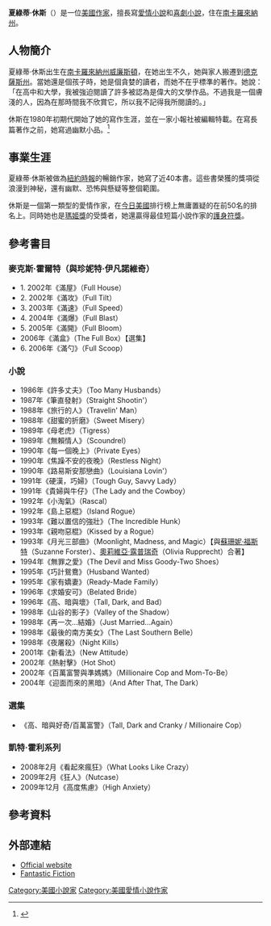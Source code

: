 {{Otheruses|other=超級人瑞|夏綠蒂·休斯 (超級人瑞)}}
{{Infobox Writer
| name        = 夏綠蒂·休斯<br />Charlotte Hughes  
| image       = 
| imagesize   = 
| pseudonym   = Charlotte Hughes
| birth_date  = 
| birth_place = [[美國|美國]][[威廉斯頓_(南卡羅來納州)|威廉斯頓]]
| death_date  = 
| death_place = 
| occupation  = 小說家
| nationality = 
| period      = 1986年－
| genre       = [[愛情小說|愛情小說]]、[[喜劇小說|喜劇小說]]
| spouse      = 
| children     = 
| relatives    = 
}}
'''夏綠蒂·休斯'''（{{lang-en|Charlotte Hughes}}）是一位[[美國|美國]][[作家|作家]]，擅長寫[[愛情小說|愛情小說]]和[[喜劇小說|喜劇小說]]，住在[[南卡羅來納州|南卡羅來納州]]。

== 人物簡介 ==
夏綠蒂·休斯出生在[[南卡羅來納州|南卡羅來納州]][[威廉斯頓_(南卡羅來納州)|威廉斯頓]]，在她出生不久，她與家人搬遷到[[德克薩斯州|德克薩斯州]]。當她還是個孩子時，她是個貪婪的讀者，而她不在乎標準的著作。她說：「在高中和大學，我被強迫閱讀了許多被認為是偉大的文學作品。不過我是一個膚淺的人，因為在那時間我不欣賞它，所以我不記得我所閱讀的。」

休斯在1980年初期代開始了她的寫作生涯，並在一家小報社被編輯特載。在寫長篇著作之前，她寫過幽默小品。<ref>{{Cite web |url=http://www.eharlequin.com/author.html;jsessionid=F814D60A64A6F04B1A37C2CC58BC7FC8?authorid=814 |title=www.eharlequin.com : Charlotte Hughes |accessdate=2013-04-30 |archive-date=2012-07-30 |archive-url=https://archive.today/20120730164740/http://www.eharlequin.com/author.html;jsessionid=F814D60A64A6F04B1A37C2CC58BC7FC8?authorid=814 |dead-url=yes }}</ref>

== 事業生涯 ==
夏綠蒂·休斯被做為[[紐約時報|紐約時報]]的暢銷作家，她寫了近40本書。這些書榮獲的獎項從浪漫到神秘，還有幽默、恐怖與懸疑等整個範圍。

休斯是一個第一類型的愛情作家，在[[今日美國|今日美國]]排行榜上無庸置疑的在前50名的排名上。同時她也是[[瑪姬獎|瑪姬獎]]的受獎者，她還贏得最佳短篇小說作家的[[護身符獎|護身符獎]]。

== 參考書目 ==
=== 麥克斯·霍爾特（與珍妮特·伊凡諾維奇） ===
*1. 2002年《滿屋》（Full House）
*2. 2002年《滿攻》（Full Tilt）
*3. 2003年《滿速》（Full Speed）
*4. 2004年《滿爆》（Full Blast）
*5. 2005年《滿開》（Full Bloom）
* 2006年《滿盒》（The Full Box）【選集】
*6. 2006年《滿勺》（Full Scoop）

=== 小說 ===
* 1986年《許多丈夫》（Too Many Husbands）
* 1987年《筆直發射》（Straight Shootin'）
* 1988年《旅行的人》（Travelin' Man）
* 1988年《甜蜜的折磨》（Sweet Misery）
* 1989年《母老虎》（Tigress）
* 1989年《無賴情人》（Scoundrel）
* 1990年《每一個晚上》（Private Eyes）
* 1990年《焦躁不安的夜晚》（Restless Night）
* 1990年《路易斯安那戀曲》（Louisiana Lovin'）
* 1991年《硬漢，巧婦》（Tough Guy, Savvy Lady）
* 1991年《貴婦與牛仔》（The Lady and the Cowboy）
* 1992年《小淘氣》（Rascal）
* 1992年《島上惡棍》（Island Rogue）
* 1993年《難以置信的強壯》（The Incredible Hunk）
* 1993年《親吻惡棍》（Kissed by a Rogue）
* 1993年《月光三部曲》（Moonlight, Madness, and Magic）【與[[蘇珊妮·福斯特|蘇珊妮·福斯特]]（Suzanne Forster）、[[奧莉維亞·露普瑞奇|奧莉維亞·露普瑞奇]]（Olivia Rupprecht）合著】
* 1994年《無罪之愛》（The Devil and Miss Goody-Two Shoes）
* 1995年《巧計鴛鴦》（Husband Wanted）
* 1995年《家有嬌妻》（Ready-Made Family）
* 1996年《求婚安可》（Belated Bride）
* 1996年《高、暗與壞》（Tall, Dark, and Bad）
* 1998年《山谷的影子》（Valley of the Shadow）
* 1998年《再一次…結婚》（Just Married...Again）
* 1998年《最後的南方美女》（The Last Southern Belle）
* 1998年《夜屠殺》（Night Kills）
* 2001年《新看法》（New Attitude）
* 2002年《熱射擊》（Hot Shot）
* 2002年《百萬富警與準媽媽》（Millionaire Cop and Mom-To-Be）
* 2004年《迎面而來的黑暗》（And After That, The Dark）

=== 選集 ===
* 《高、暗與好奇/百萬富警》（Tall, Dark and Cranky / Millionaire Cop）

=== 凱特·霍利系列 ===
* 2008年2月《看起來瘋狂》（What Looks Like Crazy）
* 2009年2月《狂人》（Nutcase）
* 2009年12月《高度焦慮》（High Anxiety）

== 參考資料 ==
{{reflist}}

== 外部連結 ==
* [http://www.readcharlottehughes.com/ Official website] {{Wayback|url=http://www.readcharlottehughes.com/ |date=20130417042229 }}
* [http://www.fantasticfiction.co.uk/h/charlotte-hughes/ Fantastic Fiction] {{Wayback|url=http://www.fantasticfiction.co.uk/h/charlotte-hughes/ |date=20130501214252 }}

{{Authority control}}
{{DEFAULTSORT:Hughes, Charlotte}}
[[Category:美國小說家|Category:美國小說家]]
[[Category:美國愛情小說作家|Category:美國愛情小說作家]]